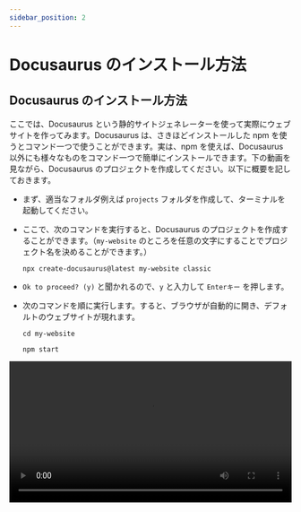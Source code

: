 ```yaml
---
sidebar_position: 2
---
```



# Docusaurus のインストール方法

## Docusaurus のインストール方法

ここでは、Docusaurus という静的サイトジェネレーターを使って実際にウェブサイトを作ってみます。Docusaurus は、さきほどインストールした npm を使うとコマンド一つで使うことができます。実は、npm を使えば、Docusaurus 以外にも様々なものをコマンド一つで簡単にインストールできます。下の動画を見ながら、Docusaurus のプロジェクトを作成してください。以下に概要を記しておきます。

- まず、適当なフォルダ例えば `projects` フォルダを作成して、ターミナルを起動してください。

- ここで、次のコマンドを実行すると、Docusaurus のプロジェクトを作成することができます。（`my-website` のところを任意の文字にすることでプロジェクト名を決めることができます。）

  ```shell
  npx create-docusaurus@latest my-website classic
  ```

- `Ok to proceed? (y)` と聞かれるので、`y` と入力して `Enterキー` を押します。

- 次のコマンドを順に実行します。すると、ブラウザが自動的に開き、デフォルトのウェブサイトが現れます。

  ```shell
  cd my-website
  ```

  ```shell
  npm start
  ```

<video src={installDocusaurus} controls width="100%" />

## Docusaurus の編集方法

ここでは、Docusaurus を実際に編集してみます。

- まず、ターミナル上で `Ctrlキー` と `C` を同時に押して、先程起動した Docusaurus のサーバーを終了してください。

- 次に、先程作成した Docusaurus のプロジェクトフォルダを VSCode で開きます。

- ターミナルを起動します。

- もう一度次のコマンドを実行して、Docusaurus のサーバーを起動します。先程のようにブラウザが自動的に開きます。

  ```shell
  npm start
  ```

- では、実際に編集してみましょう。今回は、チュートリアルのはじめのページを編集してみます。`docs` ファルダの中の `intro.md` というフォルダを開いて、上から 5 行目の `# Tutorial Intro` というところを `# Hello from Docusaurus` と書き換えてみましょう。（先頭に `#` と書いてあるのは、ここは見出しだという命令です。実は、Docusaurus は Markdown という非常に簡単な形式で書くことができます。）ブラウザを見ると、自動で編集した内容がプレビューされているはずです。

<video src={editDocusaurus} controls width="100%" />

:::info
先程、Docusaurus は Markdown という形式で書くことができると書きました。ここで、Markdown 記法について少し紹介しておきます。より詳しいことは、自分で調べてみてください。

1. `#` と書くことで見出しを書くことができます。

   <InteractiveCodeEditor
     language="markdown"
     defaultValue={"# レベル 1 の見出し"}
   />

1. `##` は `#` の一個下の見出しです。

   <InteractiveCodeEditor
     language="markdown"
     defaultValue={"## レベル 2 の見出し"}
   />

1. `**` で強調することができます。

   <InteractiveCodeEditor language="markdown" defaultValue={"**強調**"} />

1. `>` とすることで引用することができます。

   <InteractiveCodeEditor language="markdown" defaultValue={"> 引用"} />

1. 箇条書きは次のようにして書けます。

<InteractiveCodeEditor
  language="markdown"
  defaultValue={`\
- アイテム 1
- アイテム 2
- アイテム 3\
`}
/>

1. 番号付き箇条書きは次のようにして書けます。

<InteractiveCodeEditor
  language="markdown"
  defaultValue={`\
1. アイテム 1
1. アイテム 2
1. アイテム 3\
`}
/>

1. バッククォート（ `` ` `` ）で囲むことでインラインコードを表示することができます。

<InteractiveCodeEditor language="markdown" defaultValue={"`コードテキスト`"} />

1. バッククォート 3 つで、コードブロックを表示することができます。

<InteractiveCodeEditor
  language="markdown"
  defaultValue={`\
\`\`\`python
print("Hello World!")
\`\`\`\
`}
/>

1. リンクは次のようにして表すことができます。

<InteractiveCodeEditor
  language="markdown"
  defaultValue={
    "[Introduction to Algorithms](https://sikepuri-algorithm.github.io/)"
  }
/>

1. 画像は次のようにして表示することができます。もちろん相対パスも使えます。

<InteractiveCodeEditor
  language="markdown"
  defaultValue={
    "![Introduction to Algorithms](https://sikepuri-algorithm.github.io/img/favicon.ico)"
  }
/>

1. 実は、Markdown の中には HTML も書くことができます。

<InteractiveCodeEditor
  language="markdown"
  defaultValue={'<button type="button">ボタン</button>'}
/>

1. 多くの場合、数式を書くこともできます。

<InteractiveCodeEditor
  language="markdown"
  defaultValue={`\
$a^2 + b^2 = c^2$
$$
\\frac{\\pi}{2} =
  \\left( \\int_{0}^{\\infty} \\frac{\\sin x}{\\sqrt{x}} dx \\right)^2 =
  \\sum_{k=0}^{\\infty} \\frac{(2k)!}{2^{2k}(k!)^2} \\frac{1}{2k+1} =
  \\prod_{k=1}^{\\infty} \\frac{4k^2}{4k^2 - 1}
$$\
  `}
/>

:::

:::info
実は、Docusaurus は Markdown だけでなく MDX でも書くことができます。MDX は、Markdown の中で JSX 記法 を使えるものです。JSX 記法 は、JavaScript の中に HTML を書くことができるものですが、JavaScript や HTML の知識が必要になるので、自分で調べてみてください。

JavaScript を文書の中に書くことができるので、例えば次のような表現が可能です。

```mdx live
<>{2 * Math.PI}</>
```

ちなみに、このシケプリではライフゲームのコンポーネントを作ったので、それを使うときはファイルの先頭で次のようにインポートしてから、次のように書くだけでライフゲームを表示できます（笑）

```markdown
import LifeGame from "@site/src/components/LifeGame/LifeGame";
```

```mdx live
<LifeGame />
```

:::
